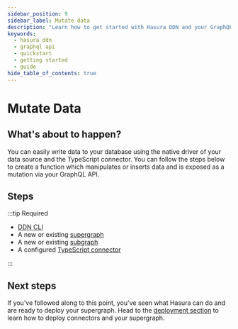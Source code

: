 ```yaml
---
sidebar_position: 9
sidebar_label: Mutate data
description: "Learn how to get started with Hasura DDN and your GraphQL API."
keywords:
  - hasura ddn
  - graphql api
  - quickstart
  - getting started
  - guide
hide_table_of_contents: true
---
```



# Mutate Data

## What's about to happen?

You can easily write data to your database using the native driver of your data source and the TypeScript connector. You
can follow the steps below to create a function which manipulates or inserts data and is exposed as a mutation via your
GraphQL API.

## Steps

:::tip Required

- [DDN CLI](/getting-started/00-prerequisites.mdx)
- A new or existing [supergraph](/getting-started/01-init-supergraph.mdx)
- A new or existing [subgraph](/getting-started/02-init-subgraph.mdx)
- A configured [TypeScript connector](/getting-started/integrate-business-logic.mdx)

:::

<DatabaseContentLoader />

## Next steps

If you've followed along to this point, you've seen what Hasura can do and are ready to deploy your supergraph. Head to
the [deployment section](/getting-started/deployment/index.mdx) to learn how to deploy connectors and your supergraph.
